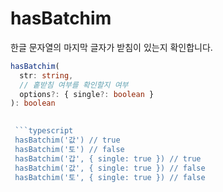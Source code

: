 # hasBatchim


한글 문자열의 마지막 글자가 받침이 있는지 확인합니다.


```typescript
hasBatchim(
  str: string, 
  // 홑받침 여부를 확인할지 여부
  options?: { single?: boolean }
): boolean

 
 ```typescript
 hasBatchim('값') // true
 hasBatchim('토') // false
 hasBatchim('갑', { single: true }) // true
 hasBatchim('값', { single: true }) // false
 hasBatchim('토', { single: true }) // false
 ````
